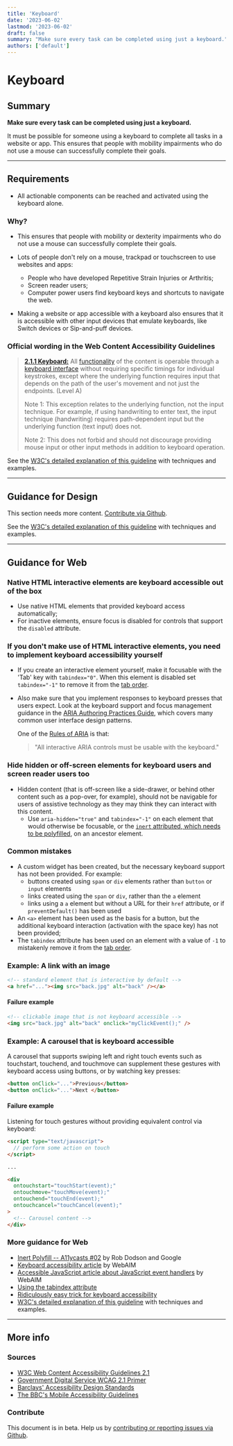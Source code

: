 ```yaml
---
title: 'Keyboard'
date: '2023-06-02'
lastmod: '2023-06-02'
draft: false
summary: "Make sure every task can be completed using just a keyboard."
authors: ['default']
---
```


# Keyboard

## Summary

**Make sure every task can be completed using just a keyboard.**

It must be possible for someone using a keyboard to complete all tasks in a website or app. This ensures that people with mobility impairments who do not use a mouse can successfully complete their goals.

---

## Requirements

* All actionable components can be reached and activated using the keyboard alone.

### Why?

* This ensures that people with mobility or dexterity impairments who do not use a mouse can successfully complete their goals.

* Lots of people don't rely on a mouse, trackpad or touchscreen to use websites and apps:
  * People who have developed Repetitive Strain Injuries or Arthritis;
  * Screen reader users;
  * Computer power users find keyboard keys and shortcuts to navigate the web.

* Making a website or app accessible with a keyboard also ensures that it is accessible with other input devices that emulate keyboards, like Switch devices or Sip-and-puff devices.

### Official wording in the Web Content Accessibility Guidelines

> [**2.1.1 Keyboard:**](https://www.w3.org/TR/UNDERSTANDING-WCAG20/keyboard-operation-keyboard-operable.html) All [functionality](https://www.w3.org/TR/UNDERSTANDING-WCAG20/keyboard-operation-keyboard-operable.html#functiondef) of the content is operable through a [keyboard interface](https://www.w3.org/TR/UNDERSTANDING-WCAG20/keyboard-operation-keyboard-operable.html#keybrd-interfacedef) without requiring specific timings for individual keystrokes, except where the underlying function requires input that depends on the path of the user's movement and not just the endpoints. (Level A)
>
> Note 1: This exception relates to the underlying function, not the input technique. For example, if using handwriting to enter text, the input technique (handwriting) requires path-dependent input but the underlying function (text input) does not.
>
> Note 2: This does not forbid and should not discourage providing mouse input or other input methods in addition to keyboard operation.

See the [W3C's detailed explanation of this guideline](https://www.w3.org/TR/UNDERSTANDING-WCAG20/keyboard-operation-keyboard-operable.html) with techniques and examples.

---

## Guidance for Design

This section needs more content. [Contribute via Github](https://github.com/web-accessibility-io/web-accessibility.io).

See the [W3C's detailed explanation of this guideline](https://www.w3.org/TR/UNDERSTANDING-WCAG20/keyboard-operation-keyboard-operable.html) with techniques and examples.

---

## Guidance for Web

### Native HTML interactive elements are keyboard accessible out of the box

* Use native HTML elements that provided keyboard access automatically;
* For inactive elements, ensure focus is disabled for controls that support the `disabled` attribute.

### If you don't make use of HTML interactive elements, you need to implement keyboard accessibility yourself

* If you create an interactive element yourself, make it focusable with the 'Tab' key with `tabindex="0"`. When this element is disabled set `tabindex="-1"` to remove it from the [tab order](/playbook/definitions#tab-order).
* Also make sure that you implement responses to keyboard presses that users expect. Look at the keyboard support and focus management guidance in the [ARIA Authoring Practices Guide](https://www.w3.org/TR/wai-aria-practices-1.1/), which covers many common user interface design patterns.

  One of the [Rules of ARIA](https://www.w3.org/TR/using-aria/#NOTES) is that:
  > "All interactive ARIA controls must be usable with the keyboard."

### Hide hidden or off-screen elements for keyboard users and screen reader users too

* Hidden content (that is off-screen like a side-drawer, or behind other content such as a pop-over, for example), should not be navigable for users of assistive technology as they may think they can interact with this content.
  * Use `aria-hidden="true"` and `tabindex="-1"` on each element that would otherwise be focusable, or the [`inert` attributed, which needs to be polyfilled](https://github.com/WICG/inert), on an ancestor element.

### Common mistakes

* A custom widget has been created, but the necessary keyboard support has not been provided. For example:
  * buttons created using `span` or `div` elements rather than `button` or `input` elements
  * links created using the `span` or `div`, rather than the `a` element
  * links using a `a` element but without a URL for their `href` attribute, or if `preventDefault()` has been used
* An `<a>` element has been used as the basis for a button, but the additional keyboard interaction (activation with the space key) has not been provided;
* The `tabindex` attribute has been used on an element with a value of `-1` to mistakenly remove it from the [tab order](/playbook/definitions#tab-order).

### Example: A link with an image

```html
<!-- standard element that is interactive by default -->
<a href="..."><img src="back.jpg" alt="back" /></a>
```

#### Failure example

```html
<!-- clickable image that is not keyboard accessible -->
<img src="back.jpg" alt="back" onclick="myClickEvent();" />
```

### Example: A carousel that is keyboard accessible

A carousel that supports swiping left and right touch events such as touchstart, touchend, and touchmove can supplement these gestures with keyboard access using buttons, or by watching key presses:

```html
<button onClick="...">Previous</button>
<button onClick="...">Next </button>
```

#### Failure example

Listening for touch gestures without providing equivalent control via keyboard:

```html
<script type="text/javascript">
  // perform some action on touch
</script>

...

<div
  ontouchstart="touchStart(event);"
  ontouchmove="touchMove(event);"
  ontouchend="touchEnd(event);"
  ontouchcancel="touchCancel(event);"
>
  <!-- Carousel content -->
</div>
```

### More guidance for Web

* [Inert Polyfill -- A11ycasts #02](https://www.youtube.com/watch?v=fGLp_gfMMGU&list=PLNYkxOF6rcICWx0C9LVWWVqvHlYJyqw7g) by Rob Dodson and Google
*   [Keyboard accessibility article](http://webaim.org/techniques/keyboard/) by WebAIM
*   [Accessible JavaScript article about JavaScript event handlers](https://webaim.org/techniques/javascript/eventhandlers) by WebAIM
*   [Using the tabindex attribute](https://www.paciellogroup.com/blog/2014/08/using-the-tabindex-attribute/)
*   [Ridiculously easy trick for keyboard accessibility](http://www.karlgroves.com/2014/11/24/ridiculously-easy-trick-for-keyboard-accessibility/)
*   [W3C's detailed explanation of this guideline](https://www.w3.org/TR/UNDERSTANDING-WCAG20/keyboard-operation-keyboard-operable.html) with techniques and examples.

---

## More info

### Sources

* [W3C Web Content Accessibility Guidelines 2.1](https://www.w3.org/TR/WCAG21/)
* [Government Digital Service WCAG 2.1 Primer](https://alphagov.github.io/wcag-primer/)
* [Barclays' Accessibility Design Standards](https://home.barclays/who-we-are/our-suppliers/our-requirements-of-external-suppliers/)
* [The BBC's Mobile Accessibility Guidelines](https://www.bbc.co.uk/guidelines/futuremedia/accessibility/mobile/summary)

### Contribute

This document is in beta. Help us by [contributing or reporting issues via Github](https://github.com/web-accessibility-io/web-accessibility.io).
